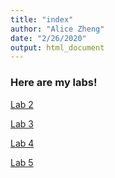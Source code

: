 ```yaml
---
title: "index"
author: "Alice Zheng"
date: "2/26/2020"
output: html_document
---
```

### Here are my labs!

[Lab 2](Lab2B.html)

[Lab 3](Lab3.html)

[Lab 4](Lab-4.html)

[Lab 5](Lab-5.html)

